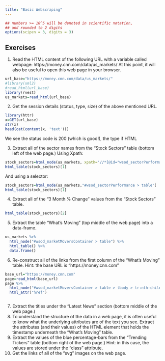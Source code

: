 ```yaml
---
title: "Basic Webscraping"
---
```


<style type="text/css">
.table {

    width: 80%;
    margin-left:10%; 
    margin-right:10%;
}
</style>
```r
## numbers >= 10^5 will be denoted in scientific notation,
## and rounded to 2 digits
options(scipen = 3, digits = 3)
```



## Exercises

1. Read the HTML content of the following URL with a variable called webpage: https://money.cnn.com/data/us_markets/ At this point, it will also be useful to open this web page in your browser.
```r
url_base="https://money.cnn.com/data/us_markets/"
#library(xml2)
#read_html(url_base)
library(rvest)
us_markets=read_html(url_base)
```

2. Get the session details (status, type, size) of the above mentioned URL.
```r
library(httr)
x=GET(url_base)
str(x)
head(cat(content(x, 'text')))
```
We see the status code is 200 (which is good!), the type if HTML

3. Extract all of the sector names from the “Stock Sectors” table (bottom left of the web page.)
Using Xpath:
```r
stock_sectors=html_node(us_markets, xpath='//*[@id="wsod_sectorPerformance"]/table[1]')
html_table(stock_sectors)[1]
```
And using a selector:
```r
stock_sectors=html_node(us_markets,"#wsod_sectorPerformance > table")
html_table(stock_sectors)[1]

```


4. Extract all of the “3 Month % Change” values from the “Stock Sectors” table.
```r
html_table(stock_sectors)[2]
```

5. Extract the table “What’s Moving” (top middle of the web page) into a data-frame.
```r
us_markets %>%
  html_node("#wsod_marketMoversContainer > table") %>%
  html_table() %>%
  data.frame()
```

6. Re-construct all of the links from the first column of the “What’s Moving” table.
Hint: the base URL is “https://money.cnn.com”
```r
base_url="https://money.cnn.com"
page=read_html(base_url)
page %>%
  html_node("#wsod_marketMoversContainer > table > tbody > tr:nth-child(2) > td.wsod_firstCol") %>%
  html_attr("href")



```

7. Extract the titles under the “Latest News” section (bottom middle of the web page.)
8. To understand the structure of the data in a web page, it is often useful to know what the underlying attributes are of the text you see.
Extract the attributes (and their values) of the HTML element that holds the timestamp underneath the “What’s Moving” table.
9. Extract the values of the blue percentage-bars from the “Trending Tickers” table (bottom right of the web page.)
Hint: in this case, the values are stored under the “class” attribute.
10. Get the links of all of the “svg” images on the web page.
